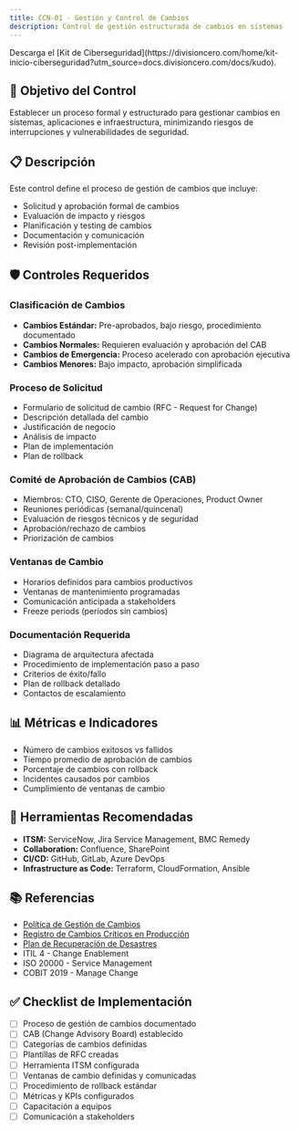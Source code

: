 ```yaml
---
title: CCN-01 - Gestión y Control de Cambios
description: Control de gestión estructurada de cambios en sistemas
---
```


<Callout title="Quieres aprender más?">
  Descarga el [Kit de Ciberseguridad](https://divisioncero.com/home/kit-inicio-ciberseguridad?utm_source=docs.divisioncero.com/docs/kudo).
</Callout>

## 🎯 Objetivo del Control

Establecer un proceso formal y estructurado para gestionar cambios en sistemas, aplicaciones e infraestructura, minimizando riesgos de interrupciones y vulnerabilidades de seguridad.

## 📋 Descripción

Este control define el proceso de gestión de cambios que incluye:
- Solicitud y aprobación formal de cambios
- Evaluación de impacto y riesgos
- Planificación y testing de cambios
- Documentación y comunicación
- Revisión post-implementación

## 🛡️ Controles Requeridos

### Clasificación de Cambios
- **Cambios Estándar:** Pre-aprobados, bajo riesgo, procedimiento documentado
- **Cambios Normales:** Requieren evaluación y aprobación del CAB
- **Cambios de Emergencia:** Proceso acelerado con aprobación ejecutiva
- **Cambios Menores:** Bajo impacto, aprobación simplificada

### Proceso de Solicitud
- Formulario de solicitud de cambio (RFC - Request for Change)
- Descripción detallada del cambio
- Justificación de negocio
- Análisis de impacto
- Plan de implementación
- Plan de rollback

### Comité de Aprobación de Cambios (CAB)
- Miembros: CTO, CISO, Gerente de Operaciones, Product Owner
- Reuniones periódicas (semanal/quincenal)
- Evaluación de riesgos técnicos y de seguridad
- Aprobación/rechazo de cambios
- Priorización de cambios

### Ventanas de Cambio
- Horarios definidos para cambios productivos
- Ventanas de mantenimiento programadas
- Comunicación anticipada a stakeholders
- Freeze periods (períodos sin cambios)

### Documentación Requerida
- Diagrama de arquitectura afectada
- Procedimiento de implementación paso a paso
- Criterios de éxito/fallo
- Plan de rollback detallado
- Contactos de escalamiento

## 📊 Métricas e Indicadores

- Número de cambios exitosos vs fallidos
- Tiempo promedio de aprobación de cambios
- Porcentaje de cambios con rollback
- Incidentes causados por cambios
- Cumplimiento de ventanas de cambio

## 🔗 Herramientas Recomendadas

- **ITSM:** ServiceNow, Jira Service Management, BMC Remedy
- **Collaboration:** Confluence, SharePoint
- **CI/CD:** GitHub, GitLab, Azure DevOps
- **Infrastructure as Code:** Terraform, CloudFormation, Ansible

## 📚 Referencias

- [Política de Gestión de Cambios](/docs/kudo/politicas/politica-gestion-cambios)
- [Registro de Cambios Críticos en Producción](/docs/kudo/politicas/registro-cambios-criticos-produccion)
- [Plan de Recuperación de Desastres](/docs/kudo/politicas/plan-recuperacion-desastres)
- ITIL 4 - Change Enablement
- ISO 20000 - Service Management
- COBIT 2019 - Manage Change

## ✅ Checklist de Implementación

- [ ] Proceso de gestión de cambios documentado
- [ ] CAB (Change Advisory Board) establecido
- [ ] Categorías de cambios definidas
- [ ] Plantillas de RFC creadas
- [ ] Herramienta ITSM configurada
- [ ] Ventanas de cambio definidas y comunicadas
- [ ] Procedimiento de rollback estándar
- [ ] Métricas y KPIs configurados
- [ ] Capacitación a equipos
- [ ] Comunicación a stakeholders
